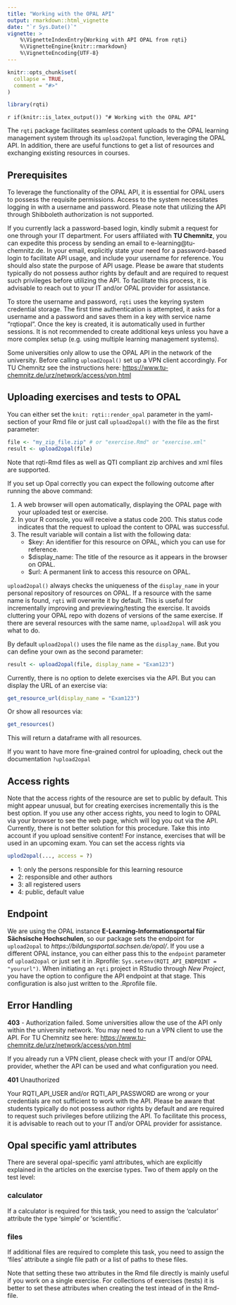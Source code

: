 ```yaml
---
title: "Working with the OPAL API" 
output: rmarkdown::html_vignette
date: "`r Sys.Date()`"
vignette: >
    %\VignetteIndexEntry{Working with API OPAL from rqti}
    %\VignetteEngine{knitr::rmarkdown}
    %\VignetteEncoding{UTF-8}
---
```


```r
knitr::opts_chunk$set(
  collapse = TRUE,
  comment = "#>"
)
```
```r
library(rqti)
```

`r if(knitr::is_latex_output()) "# Working with the OPAL API"`

The `rqti` package facilitates seamless content uploads to the OPAL learning management system through its `upload2opal` function, leveraging the OPAL API. In addition, there are useful functions to get a list of resources and exchanging existing resources in courses.

## Prerequisites

To leverage the functionality of the OPAL API, it is essential for OPAL users to possess the requisite permissions. Access to the system necessitates logging in with a username and password. Please note that utilizing the API through Shibboleth authorization is not supported.

If you currently lack a password-based login, kindly submit a request for one through your IT department. For users affiliated with **TU Chemnitz**, you can expedite this process by sending an email to e-learning@tu-chemnitz.de. In your email, explicitly state your need for a password-based login to facilitate API usage, and include your username for reference. You should also state the purpose of API usage. Please be aware that students typically do not possess author rights by default and are required to request such privileges before utilizing the API. To facilitate this process, it is advisable to reach out to your IT and/or OPAL provider for assistance.

To store the username and password, `rqti` uses the keyring system credential storage. The first time authentication is attempted, it asks for a username and a password and saves them in a key with service name "rqtiopal". Once the key is created, it is automatically used in further sessions. It is not recommended to create additional keys unless you have a more complex setup (e.g. using multiple learning management systems).

Some universities only allow to use the OPAL API in the network of the university. Before calling `upload2opal()` set up a VPN client accordingly. 
For TU Chemnitz see the instructions here: <https://www.tu-chemnitz.de/urz/network/access/vpn.html>

## Uploading exercises and tests to OPAL

You can either set the `knit: rqti::render_opal` parameter in the yaml-section of your Rmd file or just call `upload2opal()` with the file as the first parameter:

```r
file <- "my_zip_file.zip" # or "exercise.Rmd" or "exercise.xml"
result <- upload2opal(file)
```

Note that rqti-Rmd files as well as QTI compliant zip archives and xml files are supported.

If you set up Opal correctly you can expect the following outcome after running the above command:

1. A web browser will open automatically, displaying the OPAL page with your uploaded test or exercise.
2. In your R console, you will receive a status code 200. This status code indicates that the request to upload the content to OPAL was successful.
3. The result variable will contain a list with the following data:
    - $key: An identifier for this resource on OPAL, which you can use for reference.
    - $display_name: The title of the resource as it appears in the browser on OPAL.
    - $url: A permanent link to access this resource on OPAL.

`upload2opal()` always checks the uniqueness of the `display_name` in your personal repository of resources on OPAL. If a resource with the same name is found, `rqti` will overwrite it by default. This is useful for incrementally improving and previewing/testing the exercise. It avoids cluttering your OPAL repo with dozens of versions of the same exercise. If there are several resources with the same name, `upload2opal` will ask you what to do.

By default `upload2opal()` uses the file name as the `display_name`. But you can define your own as the second parameter:

```r
result <- upload2opal(file, display_name = "Exam123")
```

Currently, there is no option to delete exercises via the API. But you can display the URL of an exercise via:

```r
get_resource_url(display_name = "Exam123")
```

Or show all resources via:

```r
get_resources()
```

This will return a dataframe with all resources.
 
If you want to have more fine-grained control for uploading, check out the documentation `?upload2opal`

## Access rights

Note that the access rights of the resource are set to public by default. This might appear unusual, but for creating exercises incrementally this is the best option. If you use any other access rights, you need to login to OPAL via your browser to see the web page, which will log you out via the API. Currently, there is not better solution for this procedure. Take this into account if you upload sensitive content! For instance, exercises that will be used in an upcoming exam. You can set the access rights via

```r
uplod2opal(..., access = ?)
```

- 1: only the persons responsible for this learning resource
- 2: responsible and other authors
- 3: all registered users
- 4: public, default value

## Endpoint

We are using the OPAL instance **E-Learning-Informationsportal für Sächsische Hochschulen**, so our package sets the endpoint for `upload2opal` to *https://bildungsportal.sachsen.de/opal/*. If you use a different OPAL instance, you can either pass this to the `endpoint` parameter of `upload2opal` or just set it in .Rprofile: `Sys.setenv(RQTI_API_ENDPOINT = "yoururl")`. When initiating an `rqti` project in RStudio through *New Project*, you have the option to configure the API endpoint at that stage. This configuration is also just written to the .Rprofile file.

## Error Handling

**403** - Authorization failed. Some universities allow the use of the API only within the university network. You may need to run a VPN client to use the API. 
For TU Chemnitz see here: <https://www.tu-chemnitz.de/urz/network/access/vpn.html>

If you already run a VPN client, please check with your IT and/or OPAL provider, whether the API can be used and what configuration you need.

**401** Unauthorized

Your RQTI_API_USER and/or RQTI_API_PASSWORD are wrong or your credentials are not sufficient to work with the API. Please be aware that students typically do not possess author rights by default and are required to request such privileges before utilizing the API. To facilitate this process, it is advisable to reach out to your IT and/or OPAL provider for assistance.

## Opal specific yaml attributes

There are several opal-specific yaml attributes, which are explicitly explained in the articles on the exercise types. Two of them apply on the test level:

### calculator

If a calculator is required for this task, you need to assign the 'calculator' attribute the type 'simple' or 'scientific'.

### files

If additional files are required to complete this task, you need to assign the 'files' attribute a single file path or a list of paths to these files.

Note that setting these two attributes in the Rmd file directly is mainly useful if you work on a single exercise. For collections of exercises (tests) it is better to set these attributes when creating the test intead of in the Rmd-file.
